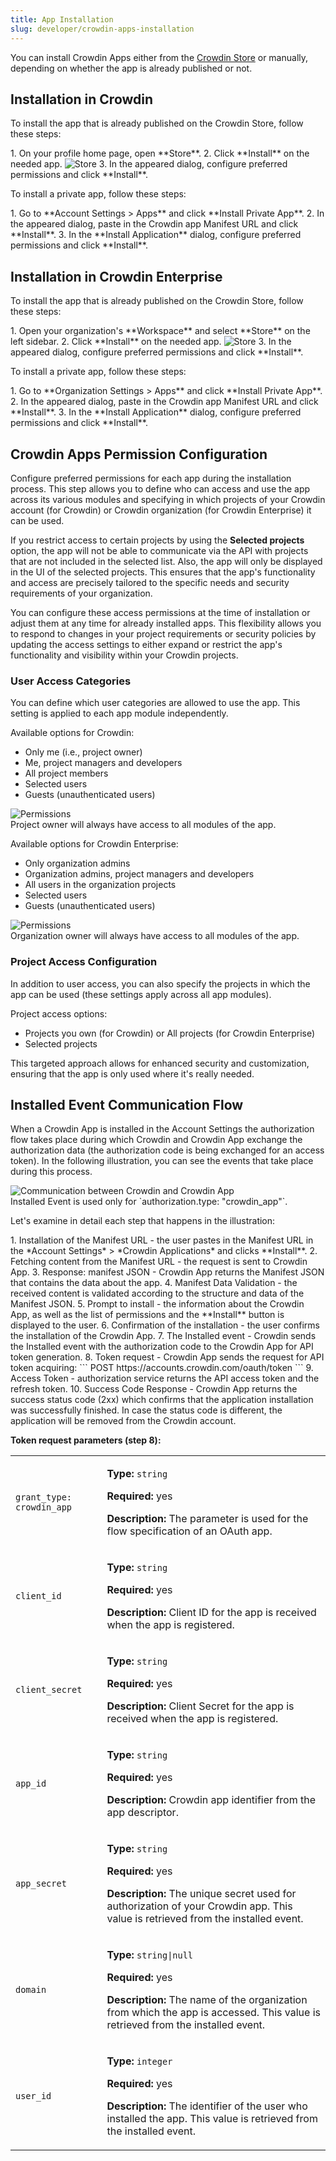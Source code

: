 ```yaml
---
title: App Installation
slug: developer/crowdin-apps-installation
---
```



You can install Crowdin Apps either from the [Crowdin Store](https://store.crowdin.com) or manually, depending on whether the app is already published or not.

## Installation in Crowdin

To install the app that is already published on the Crowdin Store, follow these steps:

<Steps>
  1. On your profile home page, open **Store**.
  2. Click <Icon name="mdi:download" class="inline-icon" />**Install** on the needed app. <Image src={storeInstall} alt="Store" />
  3. In the appeared dialog, configure preferred permissions and click **Install**.
</Steps>

To install a private app, follow these steps:

<Steps>
  1. Go to **Account Settings > Apps** and click **Install Private App**.
  2. In the appeared dialog, paste in the Crowdin app Manifest URL and click **Install**.
  3. In the **Install Application** dialog, configure preferred permissions and click **Install**.
</Steps>

## Installation in Crowdin Enterprise

To install the app that is already published on the Crowdin Store, follow these steps:

<Steps>
  1. Open your organization's **Workspace** and select **Store** on the left sidebar.
  2. Click <Icon name="mdi:download" class="inline-icon" />**Install** on the needed app. <Image src={storeInstallEnterprise} alt="Store" />
  3. In the appeared dialog, configure preferred permissions and click **Install**.
</Steps>

To install a private app, follow these steps:

<Steps>
  1. Go to **Organization Settings > Apps** and click **Install Private App**.
  2. In the appeared dialog, paste in the Crowdin app Manifest URL and click **Install**.
  3. In the **Install Application** dialog, configure preferred permissions and click **Install**.
</Steps>

## Crowdin Apps Permission Configuration

Configure preferred permissions for each app during the installation process. This step allows you to define who can access and use the app across its various modules and specifying in which projects of your Crowdin account (for Crowdin) or Crowdin organization (for Crowdin Enterprise) it can be used.

If you restrict access to certain projects by using the **Selected projects** option, the app will not be able to communicate via the API with projects that are not included in the selected list. Also, the app will only be displayed in the UI of the selected projects. This ensures that the app's functionality and access are precisely tailored to the specific needs and security requirements of your organization.

You can configure these access permissions at the time of installation or adjust them at any time for already installed apps. This flexibility allows you to respond to changes in your project requirements or security policies by updating the access settings to either expand or restrict the app's functionality and visibility within your Crowdin projects.

### User Access Categories

You can define which user categories are allowed to use the app. This setting is applied to each app module independently.

Available options for Crowdin:

* Only me (i.e., project owner)
* Me, project managers and developers
* All project members
* Selected users
* Guests (unauthenticated users)

<Image src={installPermissions} alt="Permissions" class="width-md m-auto" />

<Aside>
  Project owner will always have access to all modules of the app.
</Aside>

Available options for Crowdin Enterprise:

* Only organization admins
* Organization admins, project managers and developers
* All users in the organization projects
* Selected users
* Guests (unauthenticated users)

<Image src={installPermissionsEnterprise} alt="Permissions" class="width-md m-auto" />

<Aside>
  Organization owner will always have access to all modules of the app.
</Aside>

### Project Access Configuration

In addition to user access, you can also specify the projects in which the app can be used (these settings apply across all app modules).

Project access options:

* Projects you own (for Crowdin) or All projects (for Crowdin Enterprise)
* Selected projects

This targeted approach allows for enhanced security and customization, ensuring that the app is only used where it's really needed.

## Installed Event Communication Flow

When a Crowdin App is installed in the Account Settings the authorization flow takes place during which Crowdin and Crowdin App exchange the authorization data (the authorization code is being exchanged for an access token). In the following illustration, you can see the events that take place during this process.

<Image src={communicationFlow} alt="Communication between Crowdin and Crowdin App" />

<Aside>
  Installed Event is used only for `authorization.type: "crowdin_app"`.
</Aside>

Let's examine in detail each step that happens in the illustration:

<Steps>
  1. Installation of the Manifest URL - the user pastes in the Manifest URL in the *Account Settings* > *Crowdin Applications* and clicks **Install**.
  2. Fetching content from the Manifest URL - the request is sent to Crowdin App.
  3. Response: manifest JSON - Crowdin App returns the Manifest JSON that contains the data about the app.
  4. Manifest Data Validation - the received content is validated according to the structure and data of the Manifest JSON.
  5. Prompt to install - the information about the Crowdin App, as well as the list of permissions and the **Install** button is displayed to the user.
  6. Confirmation of the installation - the user confirms the installation of the Crowdin App.
  7. The Installed event - Crowdin sends the Installed event with the authorization code to the Crowdin App for API token generation.
  8. Token request - Crowdin App sends the request for API token acquiring:
      ```
      POST https://accounts.crowdin.com/oauth/token
      ```
  9. Access Token - authorization service returns the API access token and the refresh token.
  10. Success Code Response - Crowdin App returns the success status code (2xx) which confirms that the application installation was successfully finished. In case the status code is different, the application will be removed from the Crowdin account.
</Steps>

**Token request parameters (step 8):**

<table>
  <tbody>
  <tr>
    <td><code>grant_type: crowdin_app</code></td>
    <td>
      <p><strong>Type:</strong> <code>string</code></p>
      <p><strong>Required:</strong> yes</p>
      <p><strong>Description:</strong> The parameter is used for the flow specification of an OAuth app.</p>
    </td>
  </tr>
  <tr>
    <td><code>client_id</code></td>
    <td>
      <p><strong>Type:</strong> <code>string</code></p>
      <p><strong>Required:</strong> yes</p>
      <p><strong>Description:</strong> Client ID for the app is received when the app is registered.</p>
    </td>
  </tr>
  <tr>
    <td><code>client_secret</code></td>
    <td>
      <p><strong>Type:</strong> <code>string</code></p>
      <p><strong>Required:</strong> yes</p>
      <p><strong>Description:</strong> Client Secret for the app is received when the app is registered.</p>
    </td>
  </tr>
  <tr>
    <td><code>app_id</code></td>
    <td>
      <p><strong>Type:</strong> <code>string</code></p>
      <p><strong>Required:</strong> yes</p>
      <p><strong>Description:</strong> Crowdin app identifier from the app descriptor.</p>
    </td>
  </tr>
  <tr>
    <td><code>app_secret</code></td>
    <td>
      <p><strong>Type:</strong> <code>string</code></p>
      <p><strong>Required:</strong> yes</p>
      <p><strong>Description:</strong> The unique secret used for authorization of your Crowdin app. This value is retrieved from the installed event.</p>
    </td>
  </tr>
  <tr>
    <td><code>domain</code></td>
    <td>
      <p><strong>Type:</strong> <code>string|null</code></p>
      <p><strong>Required:</strong> yes</p>
      <p><strong>Description:</strong> The name of the organization from which the app is accessed. This value is retrieved from the installed event.</p>
    </td>
  </tr>
  <tr>
    <td><code>user_id</code></td>
    <td>
      <p><strong>Type:</strong> <code>integer</code></p>
      <p><strong>Required:</strong> yes</p>
      <p><strong>Description:</strong> The identifier of the user who installed the app. This value is retrieved from the installed event.</p>
    </td>
  </tr>
  </tbody>
</table>
